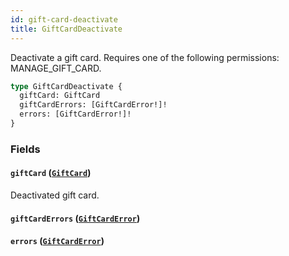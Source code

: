 ```yaml
---
id: gift-card-deactivate
title: GiftCardDeactivate
---
```


Deactivate a gift card. Requires one of the following permissions: MANAGE_GIFT_CARD.

```graphql
type GiftCardDeactivate {
  giftCard: GiftCard
  giftCardErrors: [GiftCardError!]!
  errors: [GiftCardError!]!
}
```

### Fields

#### `giftCard` ([`GiftCard`](../../../developer/api-reference/objects/gift-card))

Deactivated gift card.

#### `giftCardErrors` ([`GiftCardError`](../../../developer/api-reference/objects/gift-card-error))

#### `errors` ([`GiftCardError`](../../../developer/api-reference/objects/gift-card-error))
